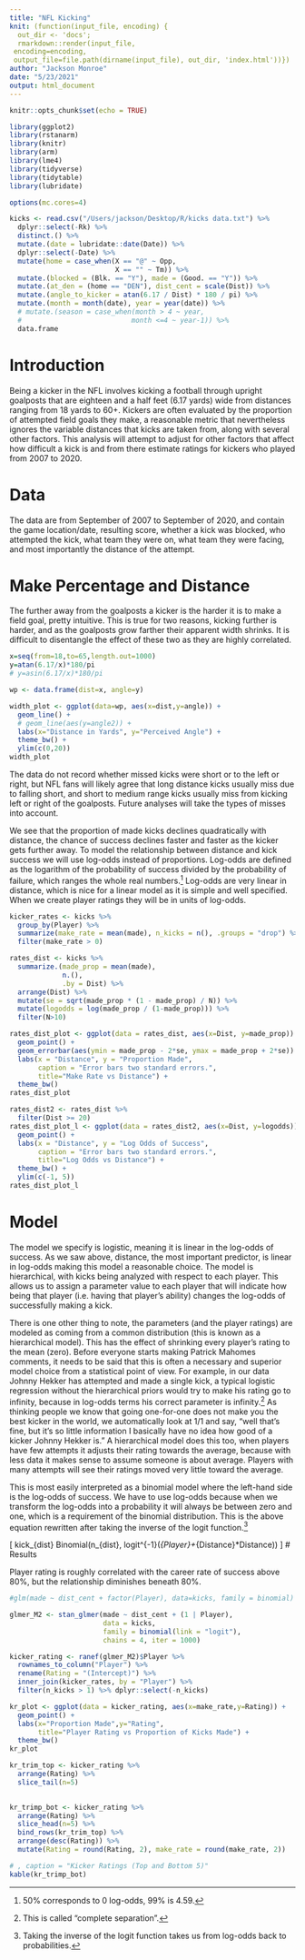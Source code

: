```yaml
---
title: "NFL Kicking"
knit: (function(input_file, encoding) {
  out_dir <- 'docs';
  rmarkdown::render(input_file,
 encoding=encoding,
 output_file=file.path(dirname(input_file), out_dir, 'index.html'))})
author: "Jackson Monroe"
date: "5/23/2021"
output: html_document
---
```


```r
knitr::opts_chunk$set(echo = TRUE)

library(ggplot2)
library(rstanarm)
library(knitr)
library(arm)
library(lme4)
library(tidyverse)
library(tidytable)
library(lubridate)

options(mc.cores=4)

kicks <- read.csv("/Users/jackson/Desktop/R/kicks data.txt") %>%
  dplyr::select(-Rk) %>%
  distinct.() %>%
  mutate.(date = lubridate::date(Date)) %>%
  dplyr::select(-Date) %>%
  mutate(home = case_when(X == "@" ~ Opp,
                          X == "" ~ Tm)) %>%
  mutate.(blocked = (Blk. == "Y"), made = (Good. == "Y")) %>%
  mutate.(at_den = (home == "DEN"), dist_cent = scale(Dist)) %>%
  mutate.(angle_to_kicker = atan(6.17 / Dist) * 180 / pi) %>%
  mutate.(month = month(date), year = year(date)) %>%
  # mutate.(season = case_when(month > 4 ~ year,
  #                           month <=4 ~ year-1)) %>%
  data.frame
```


# Introduction

Being a kicker in the NFL involves kicking a football through upright goalposts that are eighteen and a half feet (6.17 yards) wide from distances ranging from 18 yards to 60+. Kickers are often evaluated by the proportion of attempted field goals they make, a reasonable metric that nevertheless ignores the variable distances that kicks are taken from, along with several other factors. This analysis will attempt to adjust for other factors that affect how difficult a kick is and from there estimate ratings for kickers who played from 2007 to 2020.

# Data

The data are from September of 2007 to September of 2020, and contain the game location/date, resulting score, whether a kick was blocked, who attempted the kick, what team they were on, what team they were facing, and most importantly the distance of the attempt.

# Make Percentage and Distance

The further away from the goalposts a kicker is the harder it is to make a field goal, pretty intuitive. This is true for two reasons, kicking further is harder, and as the goalposts grow farther their apparent width shrinks. It is difficult to disentangle the effect of these two as they are highly correlated.

```r
x=seq(from=18,to=65,length.out=1000)
y=atan(6.17/x)*180/pi
# y=asin(6.17/x)*180/pi

wp <- data.frame(dist=x, angle=y)

width_plot <- ggplot(data=wp, aes(x=dist,y=angle)) +
  geom_line() +
  # geom_line(aes(y=angle2)) +
  labs(x="Distance in Yards", y="Perceived Angle") +
  theme_bw() +
  ylim(c(0,20))
width_plot
```

The data do not record whether missed kicks were short or to the left or right, but NFL fans will likely agree that long distance kicks usually miss due to falling short, and short to medium range kicks usually miss from kicking left or right of the goalposts. Future analyses will take the types of misses into account.

We see that the proportion of made kicks declines quadratically with distance, the chance of success declines faster and faster as the kicker gets further away. To model the relationship between distance and kick success we will use log-odds instead of proportions. Log-odds are defined as the logarithm of the probability of success divided by the probability of failure, which ranges the whole real numbers.^[50\% corresponds to 0 log-odds, 99\% is 4.59.] Log-odds are very linear in distance, which is nice for a linear model as it is simple and well specified. When we create player ratings they will be in units of log-odds.


```r
kicker_rates <- kicks %>%
  group_by(Player) %>%
  summarize(make_rate = mean(made), n_kicks = n(), .groups = "drop") %>%
  filter(make_rate > 0)

rates_dist <- kicks %>%
  summarize.(made_prop = mean(made),
             n.(),
             .by = Dist) %>%
  arrange(Dist) %>%
  mutate(se = sqrt(made_prop * (1 - made_prop) / N)) %>%
  mutate(logodds = log(made_prop / (1-made_prop))) %>%
  filter(N>10)

rates_dist_plot <- ggplot(data = rates_dist, aes(x=Dist, y=made_prop)) +
  geom_point() +
  geom_errorbar(aes(ymin = made_prop - 2*se, ymax = made_prop + 2*se)) +
  labs(x = "Distance", y = "Proportion Made",
       caption = "Error bars two standard errors.",
       title="Make Rate vs Distance") +
  theme_bw()
rates_dist_plot

rates_dist2 <- rates_dist %>%
  filter(Dist >= 20)
rates_dist_plot_l <- ggplot(data = rates_dist2, aes(x=Dist, y=logodds)) +
  geom_point() +
  labs(x = "Distance", y = "Log Odds of Success",
       caption = "Error bars two standard errors.",
       title="Log Odds vs Distance") +
  theme_bw() +
  ylim(c(-1, 5))
rates_dist_plot_l

```

# Model

The model we specify is logistic, meaning it is linear in the log-odds of success. As we saw above, distance, the most important predictor, is linear in log-odds making this model a reasonable choice. The model is hierarchical, with kicks being analyzed with respect to each player. This allows us to assign a parameter value to each player that will indicate how being that player (i.e. having that player's ability) changes the log-odds of successfully making a kick.

There is one other thing to note, the parameters (and the player ratings) are modeled as coming from a common distribution (this is known as a hierarchical model). This has the effect of shrinking every player's rating to the mean (zero). Before everyone starts making Patrick Mahomes comments, it needs to be said that this is often a necessary and superior model choice from a statistical point of view. For example, in our data Johnny Hekker has attempted and made a single kick, a typical logistic regression without the hierarchical priors would try to make his rating go to infinity, because in log-odds terms his correct parameter is infinity.^[This is called "complete separation".] As thinking people we know that going one-for-one does not make you the best kicker in the world, we automatically look at 1/1 and say, "well that's fine, but it's so little information I basically have no idea how good of a kicker Johnny Hekker is." A hierarchical model does this too, when players have few attempts it adjusts their rating towards the average, because with less data it makes sense to assume someone is about average. Players with many attempts will see their ratings moved very little toward the average.

\begin{align*}
log\Big(\frac{P(Make)}{1-P(Make)}\Big)&=\alpha_{Player}+\beta_{Distance}*Distance\\
\alpha_{Player}&\sim N(0, \sigma_{Player})\\
\beta_{Distance}&\sim N(0, \sigma_{Distance})
\end{align*}

This is most easily interpreted as a binomial model where the left-hand side is the log-odds of success. We have to use log-odds because when we transform the log-odds into a probability it will always be between zero and one, which is a requirement of the binomial distribution. This is the above equation rewritten after taking the inverse of the logit function.^[Taking the inverse of the logit function takes us from log-odds back to probabilities.]

\[
kick_{dist} \sim Binomial(n_{dist}, logit^{-1}(\alpha_{Player}+\beta_{Distance}*Distance))
\]
# Results

Player rating is roughly correlated with the career rate of success above 80\%, but the relationship diminishes beneath 80\%.

```r
#glm(made ~ dist_cent + factor(Player), data=kicks, family = binomial)

glmer_M2 <- stan_glmer(made ~ dist_cent + (1 | Player), 
                       data = kicks,
                       family = binomial(link = "logit"), 
                       chains = 4, iter = 1000)

kicker_rating <- ranef(glmer_M2)$Player %>% 
  rownames_to_column("Player") %>% 
  rename(Rating = "(Intercept)") %>% 
  inner_join(kicker_rates, by = "Player") %>%
  filter(n_kicks > 1) %>% dplyr::select(-n_kicks)

kr_plot <- ggplot(data = kicker_rating, aes(x=make_rate,y=Rating)) +
  geom_point() +
  labs(x="Proportion Made",y="Rating",
       title="Player Rating vs Proportion of Kicks Made") +
  theme_bw()
kr_plot

kr_trim_top <- kicker_rating %>%
  arrange(Rating) %>%
  slice_tail(n=5)
  

kr_trimp_bot <- kicker_rating %>%
  arrange(Rating) %>%
  slice_head(n=5) %>%
  bind_rows(kr_trim_top) %>%
  arrange(desc(Rating)) %>%
  mutate(Rating = round(Rating, 2), make_rate = round(make_rate, 2))

# , caption = "Kicker Ratings (Top and Bottom 5)"
kable(kr_trimp_bot)

```


